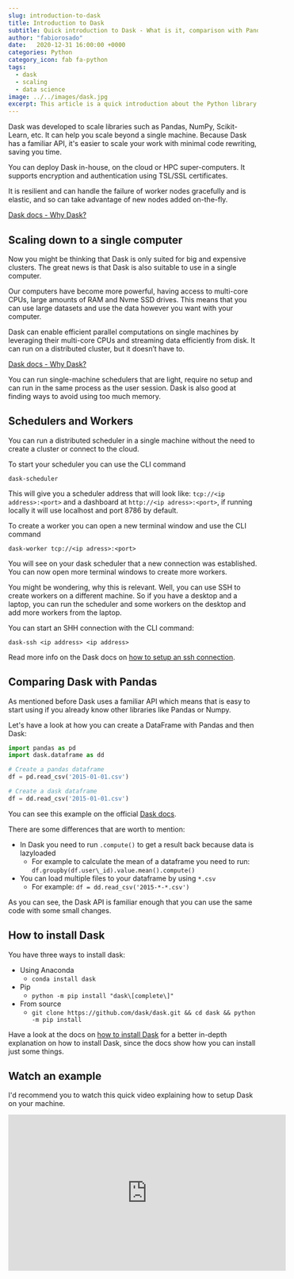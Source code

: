 ```yaml
---
slug: introduction-to-dask
title: Introduction to Dask
subtitle: Quick introduction to Dask - What is it, comparison with Pandas, how to install
author: "fabiorosado"
date:   2020-12-31 16:00:00 +0000
categories: Python
category_icon: fab fa-python
tags: 
  - dask 
  - scaling
  - data science
image: ../../images/dask.jpg
excerpt: This article is a quick introduction about the Python library Dask. Dask allows you to scale libraries such as Pandas, Numpy, Scikit-Learn and much more.
---
```


Dask was developed to scale libraries such as Pandas, NumPy, Scikit-Learn, etc. It can help you scale beyond a single machine. Because Dask has a familiar API, it's easier to scale your work with minimal code rewriting, saving you time.

You can deploy Dask in-house, on the cloud or HPC super-computers. It supports encryption and authentication using TSL/SSL certificates.

<Quote>
 <p>It is resilient and can handle the failure of worker nodes gracefully and is elastic, and so can take advantage of new nodes added on-the-fly.</p>
 <a href="https://docs.dask.org/en/latest/why.html">Dask docs - Why Dask?</a>
</Quote>

## Scaling down to a single computer

Now you might be thinking that Dask is only suited for big and expensive clusters. The great news is that Dask is also suitable to use in a single computer. 

Our computers have become more powerful, having access to multi-core CPUs, large amounts of RAM and Nvme SSD drives. This means that you can use large datasets and use the data however you want with your computer.

<Quote>
  <p>Dask can enable efficient parallel computations on single machines by leveraging their multi-core CPUs and streaming data efficiently from disk. It can run on a distributed cluster, but it doesn’t have to.</p>
  <a href="https://docs.dask.org/en/latest/why.html">Dask docs - Why Dask?</a>
</Quote>

You can run single-machine schedulers that are light, require no setup and can run in the same process as the user session. Dask is also good at finding ways to avoid using too much memory.

## Schedulers and Workers

You can run a distributed scheduler in a single machine without the need to create a cluster or connect to the cloud.

To start your scheduler you can use the CLI command

```shell
dask-scheduler
```

This will give you a scheduler address that will look like: `tcp://<ip address>:<port>` and a dashboard at  `http://<ip adress>:<port>`, if running locally it will use localhost and port 8786 by default.

To create a worker you can open a new terminal window and use the CLI command

```shell
dask-worker tcp://<ip adress>:<port>
```

You will see on your dask scheduler that a new connection was established. You can now open more terminal windows to create more workers.

You might be wondering, why this is relevant. Well, you can use SSH to create workers on a different machine. So if you have a desktop and a laptop, you can run the scheduler and some workers on the desktop and add more workers from the laptop.

You can start an SHH connection with the CLI command:

```shell
dask-ssh <ip address> <ip address>
```

<Information>
Read more info on the Dask docs on <a href="https://docs.dask.org/en/latest/setup/ssh.html">how to setup an ssh connection</a>.
</Information>

## Comparing Dask with Pandas

As mentioned before Dask uses a familiar API which means that is easy to start using if you already know other libraries like Pandas or Numpy. 

Let's have a look at how you can create a DataFrame with Pandas and then Dask:

```python
import pandas as pd
import dask.dataframe as dd

# Create a pandas dataframe
df = pd.read_csv('2015-01-01.csv')

# Create a dask dataframe
df = dd.read_csv('2015-01-01.csv')

```

<Note>
  You can see this example on the official <a href="https://docs.dask.org/en/latest/">Dask docs</a>.
</Note>

There are some differences that are worth to mention:

- In Dask you need to run `.compute()` to get a result back because data is lazyloaded
	- For example to calculate the mean of a dataframe you need to run: `df.groupby(df.user\_id).value.mean().compute()`
- You can load multiple files to your dataframe by using `*.csv`
	- For example: `df = dd.read_csv('2015-*-*.csv')`

As you can see, the Dask API is familiar enough that you can use the same code with some small changes.

## How to install Dask

You have three ways to install dask:

- Using Anaconda
	- `conda install dask`
- Pip
	- `python -m pip install "dask\[complete\]"`
- From source
	- `git clone https://github.com/dask/dask.git && cd dask && python -m pip install`

Have a look at the docs on [how to install Dask](https://docs.dask.org/en/latest/install.html) for a better in-depth explanation on how to install Dask, since the docs show how you can install just some things.


## Watch an example

I'd recommend you to watch this quick video explaining how to setup Dask on your machine.

<iframe 
    className="center"
    width="560" 
    height="315" 
    src="https://www.youtube.com/embed/TQM9zIBzNBo" 
    frameborder="0" 
    allow="accelerometer; autoplay; encrypted-media; gyroscope; picture-in-picture" 
    allowfullscreen 
/>

---
**References:**

- [Dask - Install Dask ](https://docs.dask.org/en/latest/install.html)
- [Dask - CLI commands](https://docs.dask.org/en/latest/setup/cli.html)
- [Dask - Setting up SSH](https://docs.dask.org/en/latest/setup/ssh.html)
- [Video - Dask setup: Introduction](https://www.youtube.com/watch?v=TQM9zIBzNBo)